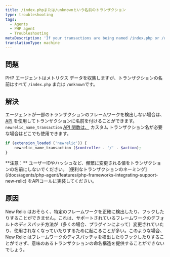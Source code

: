 ```yaml
---
title: /index.phpまたは/unknownという名前のトランザクション
type: troubleshooting
tags:
  - Agents
  - PHP agent
  - Troubleshooting
metaDescription: 'If your transactions are being named /index.php or /unknown, New Relic probably cannot accurately detect or hook into your framework.'
translationType: machine
---
```


## 問題

PHP エージェントはメトリクス データを収集しますが、トランザクションの名前はすべて `/index.php` または `/unknown`です。

## 解決

エージェントが一部のトランザクションのフレームワークを検出しない場合は、 [API](/docs/agents/php-agent/configuration/php-agent-api#api-name-wt) を使用してトランザクションに名前を付けることができます。 `newrelic_name_transaction` [API 関数は、](/docs/agents/php-agent/php-agent-api/newrelic_name_transaction/) カスタム トランザクション名が必要な場合はどこでも使用できます。

```php
if (extension_loaded ('newrelic')) {
    newrelic_name_transaction ($controller . '/' . $action);
}
```

<Callout variant="tip">
  **注意：** ユーザーIDやハッシュなど、頻繁に変更される値をトランザクションの名前にしないでください。 [便利なトランザクションのネーミング](/docs/agents/php-agent/features/php-frameworks-integrating-support-new-relic) をAPIコールに実装してください。
</Callout>

## 原因

New Relic はおそらく、特定のフレームワークを正確に検出したり、フックしたりすることができません。これは、サポートされているフレームワークのデフォルトのディスパッチ方法が（多くの場合、プラグインによって）変更されていたり、使用されなくなっていたりするために起こることが多い。このような場合、New Relic はフレームワークのディスパッチャを検出したりフックしたりすることができず、意味のあるトランザクションの命名構造を提供することができないでしょう。